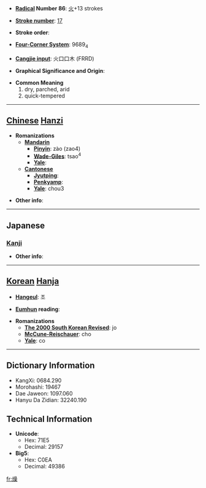 * '''[[Wiktionary:Chinese radical index| Radical]] Number 86''': [[Wiktionary:Chinese radical index 火|火]]+13 strokes

* '''[[Wiktionary:Chinese total strokes index|Stroke number]]''': [[Wiktionary:Chinese total strokes index 17|17]]

* '''Stroke order''': 

* '''[[Wiktionary:Chinese four corner index|Four-Corner System]]''': 9689<sub>4</sub>

* '''[[Wiktionary:Chinese Cangjie index|Cangjie input]]''': 火口口木 (FRRD)

* '''Graphical Significance and Origin''': 

* '''Common Meaning'''
*#dry, parched, arid
*# quick-tempered


----

== [[Chinese]] [[Hanzi]] ==

* '''Romanizations'''
** '''[[Mandarin]]'''
*** '''[[Pinyin]]''': zào (zao4)
*** '''[[Wade-Giles]]''': tsao<sup>4</sup>
*** '''[[Yale]]''': 
** '''[[Cantonese]]'''
*** '''[[Jyutping]]''':
*** '''[[Penkyamp]]''': 
*** '''[[Yale]]''': chou3

* '''Other info''': 

----

==Japanese==
===[[Kanji]]===
{{kanji|on readings=[[そう]] (sō)
|kun readings=[[かわく]] (kawaku)
}}

* '''Other info''':  

----

== [[Korean]] [[Hanja]] ==

* '''[[Hangeul]]''': 조

* '''[[Eumhun]] reading''': 

* '''Romanizations'''
** '''[[The 2000 South Korean Revised Romanization|The 2000 South Korean Revised]]''': jo
** '''[[McCune-Reischauer]]''': cho
** '''[[Yale]]''': co

----

== Dictionary Information ==

* KangXi: 0684.290
* Morohashi: 19467
* Dae Jaweon: 1097.060
* Hanyu Da Zidian: 32240.190

== Technical Information ==

* '''Unicode''':
** Hex: 71E5
** Decimal: 29157
* '''Big5''':
** Hex: C0EA
** Decimal: 49386

[[fr:燥]]